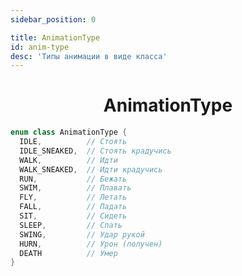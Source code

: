 ```yaml
---
sidebar_position: 0

title: AnimationType
id: anim-type
desc: 'Типы анимации в виде класса'
---
```


<div align="center">

# AnimationType

</div>

```kts
enum class AnimationType {
  IDLE,          // Стоять
  IDLE_SNEAKED,  // Стоять крадучись
  WALK,          // Идти
  WALK_SNEAKED,  // Идти крадучись
  RUN,           // Бежать
  SWIM,          // Плавать
  FLY,           // Летать
  FALL,          // Падать
  SIT,           // Сидеть
  SLEEP,         // Спать
  SWING,         // Удар рукой
  HURN,          // Урон (получен)
  DEATH          // Умер
}
```
